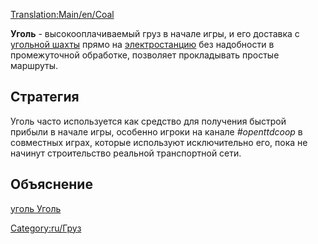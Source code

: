 [[Translation:Main/en/Coal]]
{{ru/Груз| груз=Уголь
| изображение=Coal.png
| производит=[[Main/ru/Угольная шахта|Угольная шахта]]
| принимает=[[Main/ru/Электростанция|Электростанция]]
}}

'''Уголь''' - высокооплачиваемый груз в начале игры, и его доставка с [[Main/ru/Угольная шахта|угольной шахты]] прямо на [[Main/ru/Электростанция|электростанцию]] без надобности в промежуточной обработке, позволяет прокладывать простые маршруты. 

==Стратегия==
Уголь часто используется как средство для получения быстрой прибыли в начале игры, особенно игроки на канале ''#openttdcoop'' в совместных играх, которые используют исключительно его, пока не начинут строительство реальной транспортной сети.

==Объяснение==
[http://www.wikipedia.org/wiki/ru:Ископаемый уголь Уголь]

[[Category:ru/Груз]]